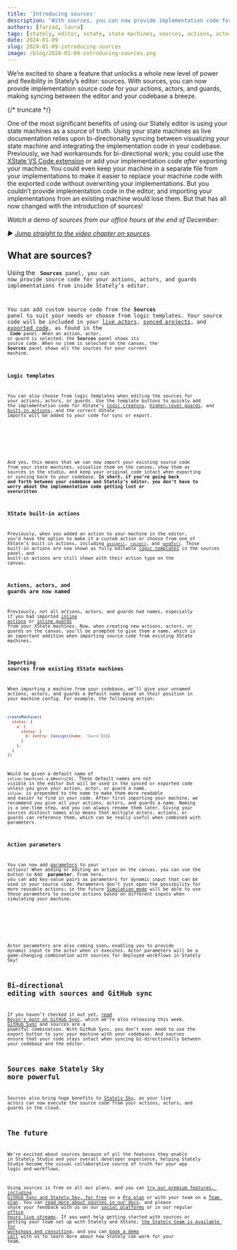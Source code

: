 ```yaml
---
title: 'Introducing sources'
description: 'With sources, you can now provide implementation code for your actions, actors, and guards, making syncing between the editor and your codebase a breeze.'
authors: [farzad, laura]
tags: [stately, editor, xstate, state machines, sources, actions, actors, guards]
date: 2024-01-09
slug: 2024-01-09-introducing-sources
image: /blog/2024-01-09-introducing-sources.png
---
```


We’re excited to share a feature that unlocks a whole new level of power and flexibility in Stately’s editor: sources. With sources, you can now provide implementation source code for your actions, actors, and guards, making syncing between the editor and your codebase a breeze.

{/* truncate */}

One of the most significant benefits of using our Stately editor is using your state machines as a source of truth. Using your state machines as live documentation relies upon bi-directionally syncing between visualizing your state machine and integrating the implementation code in your codebase. Previously, we had workarounds for bi-directional work; you could use the [XState VS Code extension](https://marketplace.visualstudio.com/items?itemName=statelyai.stately-vscode) or add your implementation code *after* exporting your machine. You could even keep your machine in a separate file from your implementations to make it easier to replace your machine code with the exported code without overwriting your implementations. But you couldn’t provide implementation code in the editor, and importing your implementations from an existing machine would lose them. But that has all now changed with the introduction of sources!

*Watch a demo of sources from our office hours at the end of December:*

<YouTube id="x-F1TPjz_lI"/>

*▶️ [Jump straight to the video chapter on sources](https://www.youtube.com/watch?v=x-F1TPjz_lI&t=318s).*

## What are sources?

Using the <Code size={18} /> **Sources** panel, you can now provide source code for your actions, actors, and guards implementations from inside Stately’s editor.

You can add custom source code from the **Sources** panel to suit your needs or choose from logic templates. Your source code will be included in your [live actors](/docs/stately-sky-getting-started), [synced projects](/docs/import-from-github), and [exported code](/docs/export-as-code), as found in the <Code size={18} /> **Code** panel. When an action, actor, or guard is selected, the **Sources** panel shows its source code. When no item is selected on the canvas, the  **Sources** panel shows all the sources for your current machine.

### Logic templates

You can also choose from logic templates when editing the sources for your actions, actors, or guards. Use the template buttons to quickly add the implementation code for XState’s [logic creators](/docs/actors#actor-logic-creators), [higher-level guards](/docs/guards#higher-level-guards), and [built-in actions](/docs/actions), and the correct XState imports will be added to your code for sync or export.

<p>
  <ThemedImage
    alt="The sources panel open for a pizzaRecieced entry action. In the source code, the sendTo action is being used to send an event of pizzaRecieved to the reviewApp actor."
    sources={{
      light: '/blog/2024-01-09-introducing-sources/sources.png',
      dark: '/blog/2024-01-09-introducing-sources/sources-dm.png',
    }}
  />
</p>

And yes, this means that we can now import your existing source code from your state machines, visualize them on the canvas, show them as sources in the studio, and keep your original code intact when exporting or syncing back to your codebase. **In short, if you’re going back and forth between your codebase and Stately’s editor, you don’t have to worry about the implementation code getting lost or overwritten**.

### XState built-in actions

Previously, when you added an action to your machine in the editor, you’d have the option to make it a custom action or choose from one of XState’s built-in actions, including [`assign()`](/docs/actions#assign-action), [`raise()`](/docs/actions#raise-action), and [`sendTo()`](/docs/actions#send-to-action). Those built-in actions are now shown as fully editable [logic templates](#logic-templates) in the sources panel, and built-in actions are still shown with their action type on the canvas.

### Actions, actors, and guards are now named

Previously, not all actions, actors, and guards had names, especially if you had imported [inline actions](/docs/actions#inline-actions) or [inline guards](/docs/guards#inline-guards) from your XState machines. Now, when creating new actions, actors, or guards on the canvas, you’ll be prompted to give them a name, which is an important addition when importing source code from existing XState machines.

### Importing sources from existing XState machines

When importing a machine from your codebase, we’ll give your unnamed actions, actors, and guards a default name based on their position in your machine config. For example, the following action:

```js
createMachine({
  states: {
    a: {
      states: {
        b: {entry: [assign({name: 'laura'})]}
      }
    },
  }
})
```

Would be given a default name of `inline:(machine).a.b#entry[0]`. These default names are not visible in the editor but will be used in the synced or exported code unless you give your action, actor, or guard a name. `inline:` is prepended to the name to make them more readable and easier to find in your code. After first importing your machine, we recommend you give all your actions, actors, and guards a name. Naming is a one-time step, and you can always rename them later. Giving your sources distinct names also means that multiple actors, actions, or guards can reference them, which can be really useful when combined with parameters.

### Action parameters

You can now add [parameters](/docs/actions#dynamic-action-parameters) to your actions! When adding or editing an action on the canvas, you can use the button to Add <Plus size={18}/> **parameter**. From here, you can add key-value pairs as parameters for dynamic input that can be used in your source code. Parameters don’t just open the possibility for more reusable actions; in the future [Simulation mode](/docs/simulation-mode) will be able to use these parameters to execute actions based on different inputs when simulating your machine.

<p>
  <ThemedImage
    alt="The confirm_order event with a setOrderStatus transition action that’s open showing the options to add parameters, with a parameter added using the key of status and the value of confirmed."
    sources={{
      light: '/blog/2024-01-09-introducing-sources/action-params.png',
      dark: '/blog/2024-01-09-introducing-sources/action-params-dm.png',
    }}
  />
</p>

Actor parameters are also coming soon… enabling you to provide dynamic input to the actor when it executes. Actor parameters will be a game-changing combination with sources for deployed workflows in Stately Sky!

## Bi-directional editing with sources and GitHub sync

If you haven’t checked it out yet, [read Kevin’s post on GitHub Sync](/blog/2024-01-09-introducing-bidirectional-github-sync), which we’re also releasing this week. [GitHub Sync](/docs/import-from-github) and sources are a powerful combination. With GitHub Sync, you don’t even need to use the export button to sync your machine with your codebase. And sources ensure that your code stays intact when syncing bi-directionally between your codebase and the editor.

## Sources make Stately Sky more powerful

Sources also bring huge benefits to [Stately Sky](/docs/stately-sky-getting-started), as your live actors can now execute the source code from your actions, actors, and guards in the cloud.

## The future

We’re excited about sources because of all the features they enable in Stately Studio and your overall developer experience, helping Stately Studio become the visual collaborative source of truth for your app logic and workflows. 

Using sources is free on all our plans, and you can [try our premium features, including GitHub Sync and Stately Sky, for free](https://stately.ai/pricing) on a [Pro plan](/docs/studio-pro-plan) or with your team on a [Team plan](/docs/studio-team-plan). You can [read more about sources in our docs](/docs/sources), and please share your feedback with us on our [social platforms](https://discord.stately.ai) or in our regular [office hours live streams](https://www.youtube.com/watch?v=-Jf9N-EaUx0&list=PLvWgkXBB3dd6PXbSoctwDXjWX-AQrxhds). If you want help getting started with sources or getting your team set up with Stately and XState, [the Stately team is available for workshops and consulting](https://stately.ai/pricing), and you can [book a demo call](https://calendly.com/d/yc8-3hq-rpc/request-a-demo) with us to learn more about how Stately can work for your team.
